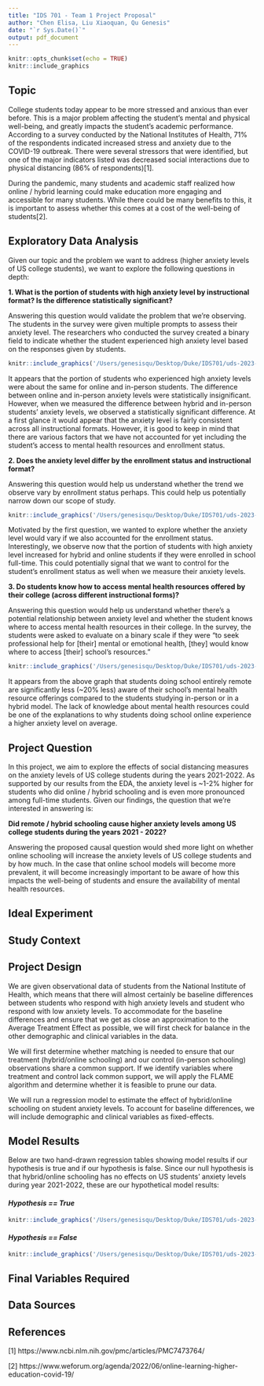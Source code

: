 ```yaml
---
title: "IDS 701 - Team 1 Project Proposal"
author: "Chen Elisa, Liu Xiaoquan, Qu Genesis"
date: "`r Sys.Date()`"
output: pdf_document
---
```


```r
knitr::opts_chunk$set(echo = TRUE)
knitr::include_graphics
```

## **Topic**
College students today appear to be more stressed and anxious than ever before. This is a major problem affecting the student's mental and physical well-being, and greatly impacts the student's academic performance. According to a survey conducted by the National Institutes of Health, 71% of the respondents indicated increased stress and anxiety due to the COVID-19 outbreak. There were several stressors that were identified, but one of the major indicators listed was decreased social interactions due to physical distancing (86% of respondents)[1]. 

During the pandemic, many students and academic staff realized how online / hybrid learning could make education more engaging and accessible for many students. While there could be many benefits to this, it is important to assess whether this comes at a cost of the well-being of students[2].

## **Exploratory Data Analysis**
Given our topic and the problem we want to address (higher anxiety levels of US college students), we want to explore the following questions in depth:

**1. What is the portion of students with high anxiety level by instructional format? Is the difference statistically significant?**

Answering this question would validate the problem that we're observing. The students in the survey were given multiple prompts to assess their anxiety level. The researchers who conducted the survey created a binary field to indicate whether the student experienced high anxiety level based on the responses given by students. 

```r
knitr::include_graphics('/Users/genesisqu/Desktop/Duke/IDS701/uds-2023-team-1/30_intermediate_files/EDA_1.png')
```

It appears that the portion of students who experienced high anxiety levels were about the same for online and in-person students. The difference between online and in-person anxiety levels were statistically insignificant. However, when we measured the difference between hybrid and in-person students' anxiety levels, we observed a statistically significant difference. At a first glance it would appear that the anxiety level is fairly consistent across all instructional formats. However, it is good to keep in mind that there are various factors that we have not accounted for yet including the student's access to mental health resources and enrollment status. 

**2. Does the anxiety level differ by the enrollment status and instructional format?** 

Answering this question would help us understand whether the trend we observe vary by enrollment status perhaps. This could help us potentially narrow down our scope of study.

```r
knitr::include_graphics('/Users/genesisqu/Desktop/Duke/IDS701/uds-2023-team-1/30_intermediate_files/EDA_2.png')
```

Motivated by the first question, we wanted to explore whether the anxiety level would vary if we also accounted for the enrollment status. Interestingly, we observe now that the portion of students with high anxiety level increased for hybrid and online students if they were enrolled in school full-time. This could potentially signal that we want to control for the student's enrollment status as well when we measure their anxiety levels. 

**3. Do students know how to access mental health resources offered by their college (across different instructional forms)?** 

Answering this question would help us understand whether there's a potential relationship between anxiety level and whether the student knows where to access mental health resources in their college. In the survey, the students were asked to evaluate on a binary scale if they were "to seek professional help for [their] mental or emotional health, [they] would know where to access [their] school’s
resources." 

```r
knitr::include_graphics('/Users/genesisqu/Desktop/Duke/IDS701/uds-2023-team-1/30_intermediate_files/EDA_3.png')
```

It appears from the above graph that students doing school entirely remote are significantly less (~20% less) aware of their school's mental health resource offerings compared to the students studying in-person or in a hybrid model. The lack of knowledge about mental health resources could be one of the explanations to why students doing school online experience a higher anxiety level on average. 

## **Project Question**

In this project, we aim to explore the effects of social distancing measures on the anxiety levels of US college students during the years 2021-2022. As supported by our results from the EDA, the anxiety level is ~1-2% higher for students who did online / hybrid schooling and is even more pronounced among full-time students. Given our findings, the question that we're interested in answering is:

**Did remote / hybrid schooling cause higher anxiety levels among US college students during the years 2021 - 2022?**

Answering the proposed causal question would shed more light on whether online schooling will increase the anxiety levels of US college students and by how much. In the case that online school models will become more prevalent, it will become increasingly important to be aware of how this impacts the well-being of students and ensure the availability of mental health resources. 

## **Ideal Experiment**

## **Study Context**

## **Project Design**

We are given observational data of students from the National Institute of Health, which means that there will almost certainly be baseline differences between students who respond with high anxiety levels and student who respond with low anxiety levels. To accommodate for the baseline differences and ensure that we get as close an approximation to the Average Treatment Effect as possible, we will first check for balance in the other demographic and clinical variables in the data. 

We will first determine whether matching is needed to ensure that our treatment (hybrid/online schooling) and our control (in-person schooling) observations share a common support. If we identify variables where treatment and control lack common support, we will apply the FLAME algorithm and determine whether it is feasible to prune our data.

We will run a regression model to estimate the effect of hybrid/online schooling on student anxiety levels. To account for baseline differences, we will include demographic and clinical variables as fixed-effects. 

## **Model Results**

Below are two hand-drawn regression tables showing model results if our hypothesis is true and if our hypothesis is false. Since our null hypothesis is that hybrid/online schooling has no effects on US students' anxiety levels during year 2021-2022, these are our hypothetical model results:

#### *Hypothesis == True*

```r
knitr::include_graphics('/Users/genesisqu/Desktop/Duke/IDS701/uds-2023-team-1/30_intermediate_files/Model_Results_T.jpg')
```

#### *Hypothesis == False*

```r
knitr::include_graphics('/Users/genesisqu/Desktop/Duke/IDS701/uds-2023-team-1/30_intermediate_files/Model_Results_F.jpg')
```

## **Final Variables Required**

## **Data Sources**

## **References**
[1] https://www.ncbi.nlm.nih.gov/pmc/articles/PMC7473764/

[2] https://www.weforum.org/agenda/2022/06/online-learning-higher-education-covid-19/ 
